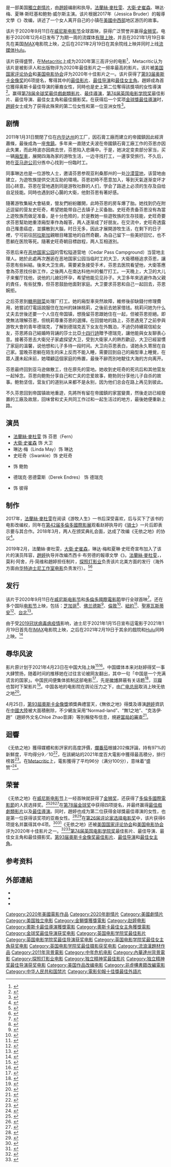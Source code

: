 {{noteTA
|G1=Show
|G2=Movie
|1= 游牧
|2= zh-cn:骑士; zh-hk:再生騎士; zh-tw:重生騎士;
}}
{{Infobox film
| name = 无依之地
| original_name = ''Nomadland''
| image = Nomadland.jpg
| alt = 
| caption = 
| director = [[趙婷|趙婷]]
| producer = {{Plainlist|
* [[法蘭絲·麥杜雯|法蘭絲·麥杜雯]]
* {{le|彼得·斯皮尔斯|Peter Spears}}
* 莫利·阿舍
* 丹·简维
* 趙婷
}}
| screenplay = 趙婷
| based_on = {{based on|{{le|游牧人生 (書籍)|Nomadland (book)|游牧人生}}|杰西卡·布劳德}}
| starring = {{Plainlist|
* 法蘭絲·麥杜雯
* [[大衛·史崔森|大衛·史崔森]]
* 琳达·梅
* 夏琳·斯旺基
* 鲍勃·威尔斯
}}
| music = [[鲁多维科·伊諾第|鲁多维科·伊諾第]]
| cinematography = {{tsl|fr|Joshua James Richards|乔舒亚·詹姆斯·理查德斯}}
| editing = 趙婷
| production_companies = {{Plainlist|
* Highwayman Films
* Hear/Say Productions
* Cor Cordium Productions
}}
| distributor = [[華特迪士尼工作室電影|華特迪士尼工作室電影]]（院線）<br>[[Hulu|Hulu]] (美國，串流媒體）<br>{{link-en|迪士尼平台發行|Disney Platform Distribution}} (海外，串流媒體）
| released = 2020年9月11日（[[第77屆威尼斯影展|威尼斯電影節]]）<br>2020年11月9日（[[台北金馬影展|台北金馬影展]]）<br>2021年1月19日（美國[[IMAX|IMAX]]電影院）<br>2021年2月19日（美國院線和[[Hulu|Hulu]]）<br>2021年3月18日（新加坡）<br>2021年3月19日（台灣）<br>2021年3月26日（日本）<br>2021年4月1日（香港）<br>2021年4月9日（加拿大、[[迪士尼+|迪士尼+]]星空）<br>2021年4月30日（所有迪士尼+星空覆蓋地區）
| runtime = 108分钟<ref>{{cite web|url=https://www.labiennale.org/en/cinema/2020/venezia-77-competition/nomadland|title=Nomadland|website=[[威尼斯电影节|威尼斯电影节]]|accessdate=2020-07-28|archive-date=2020-07-28|archive-url=https://web.archive.org/web/20200728103951/https://www.labiennale.org/en/cinema/2020/venezia-77-competition/nomadland|dead-url=no}}</ref>
| country = {{USA}}
| language = 英文
| budget = 
| gross = 
| cn_name = 无依之地
| hk_name = 浪跡天地
| tw_name = <nowiki>游牧人生</nowiki>
| sg_name = <nowiki>游牧人生</nowiki>
}}

{{作品名稱|name=''Nomadland''|hk=浪跡天地|tw=<nowiki>游牧人生</nowiki>|cn=无依之地|equiv-sg=tw}}是一部美国[[獨立電影|獨立]][[劇情片|劇情片]]，由[[趙婷_(導演)|趙婷]]编剧和执导。[[法蘭絲·麥杜雯|法蘭絲·麥杜雯]]、[[大衛·史崔森|大衛·史崔森]]、琳达·梅、夏琳·斯旺基和鲍勃·威尔斯主演。该片根据2017年{{link-en|杰西卡·布劳德|Jessica Bruder}}（Jessica Bruder）的報導文學《{{le|游牧人生 (書籍)|Nomadland (book)|游牧人生}}》改编，讲述了一个女人离开自己的小镇在[[美國中西部|美國中西部]]地区游历的故事。

该片于2020年9月11日在[[第77屆威尼斯影展|威尼斯电影节]]全球首映，获得广泛赞誉并赢得[[金狮奖|金狮奖]]。电影于2020年12月4日发布了为期一周的流媒体[[有限上映|有限上映]]，并且在2021年1月19日率先在美国[[IMAX|IMAX]]电影院上映，之后在2021年2月19日在其余院线上映并同时上线[[流媒体|流媒体]][[Hulu|Hulu]]。

该片获得盛赞，在[[Metacritic|Metacritic]]上成为2020年第三高评分的电影<ref>{{Cite web|title=Best Movies for 2020|url=https://www.metacritic.com/browse/movies/score/metascore/year/filtered?year_selected=2020|access-date=2021-02-18|publisher=[[Metacritic|Metacritic]]|archive-date=2020-09-01|archive-url=https://web.archive.org/web/20200901093911/https://www.metacritic.com/browse/movies/score/metascore/year/filtered?year_selected=2020|dead-url=no}}</ref>，Metacritic认为该片是被影评人和出版物评为2020年最佳影片之一频率最高的影片。该片被[[國家評論協會|美国国家评论协会]]和[[美国电影协会|美国电影协会]]评为2020年十佳影片之一。该片获得了[[第93届奥斯卡金像奖|第93届奥斯卡金像奖]]的6项提名，奪得其中的[[奥斯卡最佳影片奖|最佳影片]]、[[奥斯卡最佳导演奖|最佳导演]]和[[奥斯卡最佳女主角奖|最佳女主角]]。趙婷成為首位獲得奥斯卡最佳导演的華裔女性，同時也是史上第二位奪得該獎項的女性導演<ref name="New York Times">{{cite news|date=April 26, 2021|title=赵婷再创历史，获奥斯卡最佳导演奖|work=[[New_York_Times|New York Times]]|url=https://cn.nytimes.com/culture/20210426/oscars-chloe-zhao-nomadland-best-director/|access-date=April 26, 2021|archive-date=2021-12-22|archive-url=https://web.archive.org/web/20211222040314/https://cn.nytimes.com/culture/20210426/oscars-chloe-zhao-nomadland-best-director/|dead-url=no}}</ref>。赢得[[第78届金球奖|第78届金球奖]][[金球獎最佳戲劇類影片|最佳戲劇類影片]]、[[金球獎最佳導演|最佳導演]]，[[第74届英国电影学院奖|第74届英国电影学院奖]]最佳影片、最佳导演、最佳女主角和最佳摄影奖。在获得后一个奖项[[金球獎最佳導演|金球獎最佳導演]]时，[[趙婷_(導演)|趙婷]]女士成为了获得此殊荣的第二位女性和第一位亚洲女性<ref name="BBC News">{{cite news|date=March 1, 2021|title=Golden Globes: 'Tears' as Chloe Zhao becomes first Asian woman to win best director|work=[[BBC_News|BBC News]]|url=https://www.bbc.com/news/world-asia-56235404|access-date=March 1, 2021|archive-date=March 3, 2021|archive-url=https://web.archive.org/web/20210303042046/https://www.bbc.com/news/world-asia-56235404}}</ref>。

== 剧情 ==
2011年1月31日{{le|美国石膏公司|USG Corporation}}關閉了位在[[内华达州|内华达州]]{{le|帝国镇 (内华达州)|Empire, Nevada|帝国镇}}的工厂，因石膏工廠而建立的帝國鎮因此經濟蕭條，最後成為一座[[鬼鎮|鬼鎮]]。多年来一直随丈夫波在帝國鎮石膏工廠工作的芬恩亦因此失業，而此時波亦因病去世，芬恩陷入悲痛中。于是，她决定变卖部分家当，买一辆[[廂型車|廂型車]]，展開四海為家的游牧生活，一边寻找打工，一邊享受旅行。不久后，她在[[亚马逊公司|亚马逊公司]]分拣中心找到一份臨时工。

同事琳达也是一位游牧人士，邀请芬恩参观亚利桑那州的一处[[水晶镇_(亚利桑那州)|沙漠营地]]，该营地由{{le|鲍勃·威尔斯 (车旅人)|Bob Wells (vandweller)|鲍勃·威尔斯}}建立，为遊牧族提供交流互助的環境。芬恩初時不愿意加入，等到天氣逐渐变坏才回心转意。芬恩在营地遇到同是游牧社群的人们，学会了路途上必须的生存及自给自足技能。同時也遇到好心腸的大衛，他對芬恩有著好感。

隨著游牧集結大會結束，營友們紛紛離開，此時芬恩的房车爆了胎。她找到仍在附近逗留的营友史旺奇，希望她能带自己去镇子上买备胎。史旺奇责备芬恩没有為當上遊牧族而做足准备，是十分危險的，於是教她一些遊牧族的生存技能，史旺奇要求芬恩幫助她重漆廂型車作為報答，两人逐渐成了好朋友。在交流中，史旺奇透露自己罹患癌症，並擴散到大腦，时日无多，因此才展開游牧生活，在剩下的日子裡，宁可前往[[阿拉斯加|阿拉斯加]]親眼目睹當地的自然奇觀，為自己留下一些美好回忆，也不愿躺在医院等死。隨著史旺奇朝目標啟程，两人互相道別。

芬恩后来在[[恶地国家公园|恶地国家公园]]的雪松隘道营地（Cedar Pass Campground）当营地主理人。她於此處再次邂逅在恶地国家公园当临时工的大卫，大衛積極追求芬恩，讓芬恩有些糾結。後來大卫生病，需要紧急接受手术，芬恩去医院看望他，大衛答應會為芬恩找份新工作，之後两人在南达科他州的{{le|沃尔药|Wall Drug}}餐厅打工。一天晚上，大卫的大儿子来餐厅找他，说他的儿媳妇怀孕，希望他能见见孙子。大卫多年來逃避作為父親的責任，有些犹豫，但芬恩鼓励他面對家庭。大卫要求芬恩和自己一起回去，芬恩婉拒。

之后芬恩到[[糖用甜菜|糖用甜菜]]处理厂打工。她的廂型車突然故障，維修後卻缺錢付修理費用，她嘗試打電話說服住在加州的妹妹桃莉，之後前去她家借钱。桃莉问她为什么丈夫去世後还要一个人住在帝国镇，想挽留芬恩跟她住在一起，但被芬恩拒絕。即使無法理解芬恩，但桃莉尊重芬恩的選擇。在回營地的路上，芬恩遇見了之前參與游牧大會的青年德瑞克，了解到德瑞克丟下女友在外飄泊，不過仍持續寫信給女友，芬恩將自己結婚時背誦的莎士比亞[[十四行詩|十四行詩]]贈予德瑞克，讓他能與女友聊表心意。接著芬恩去大衛兒子家處探望大卫，受到大衛家人的熱烈歡迎，大卫已經習慣了家庭的溫馨，说他想和儿子多待一段时间。大卫向芬恩表白，请她永久寄居在自己家。當晚芬恩躺在陌生的床上反而不能入睡，需要回到自己的廂型車上睡覺，在眾人還未起床前，她環顧這個家庭的佈置，最後不辭而別地駛往大海的方向离开。

芬恩最终回到亚马逊做散工，住在原先的营地。她收到史旺奇的死讯后和其他营友一起悼念。芬恩向鲍勃分享自己和亡夫的恋爱故事，鲍勃则分享他儿子自杀的故事。鲍勃坚信，营友们的道别从来都不是永别，因为他们总会在路上再见到彼此。

不久芬恩回到帝国镇故地重遊，先將所有留在帝國鎮的家當變賣，然後走訪已經廢置的工廠及故居，回味曾和丈夫共同工作过和一起生活过的地方，最後她便重新上路。

== 演员 ==
* [[法蘭絲·麥杜雯|法蘭絲·麥杜雯]] 饰 芬恩（Fern）
* [[大衛·史崔森|大衛·史崔森]] 饰 大卫
* 琳达·梅（Linda May）饰 琳达
* 史旺奇（Swankie）饰 史旺奇
* {{tsl|en|Bob Wells (vandweller)|鲍勃·威尔斯}} 饰 鲍勃
* 德瑞克·恩德雷斯（Derek Endres） 饰 德瑞克
*{{tsl|en|Peter Spears|彼得·斯皮尔斯}} 饰 彼得

== 制作 ==
2017年，[[法蘭絲·麥杜雯|法蘭絲·麥杜雯]]在阅读《游牧人生》一书后深受喜欢，后与{{le|彼得·斯皮尔斯|Peter Spears}}买下了该书的电影改编权，同年在[[2017年多倫多國際影展|第42届多倫多國際影展]]观看赵婷执导的《[[骑士_(电影)|骑士]]》一片后即表示要与其合作。2018年3月，两人在{{le|第33届独立精神奖|33rd Independent Spirit Awards}}颁奖典礼会面，达成了改编《无依之地》的协议<ref>{{cite web|url= https://www.goldderby.com/article/2020/chloe-zhao-nomadland-interview/|title= Frances McDormand is the reason that Chloe Zhao made ‘Nomadland’|website= Gold Derby|first= Susan|last= King|date= 2020-12-31|access-date= 2021-01-20|archive-date= 2021-01-04|archive-url= https://web.archive.org/web/20210104195537/https://www.goldderby.com/article/2020/chloe-zhao-nomadland-interview/|dead-url= no}}</ref>。

2019年2月，法蘭絲·麥杜雯，[[大衛·史崔森|大衛·史崔森]]，琳达·梅和夏琳·史旺奇宣布加入了该片的演员阵容，[[趙婷_(導演)|趙婷]]执导并改编杰西卡·布劳德的報導文學《{{le|游牧人生 (報導文學)|Nomadland (book)|游牧人生}}》。[[法蘭絲·麥杜雯|法蘭絲·麥杜雯]]，{{le|彼得·斯皮尔斯|Peter Spears}}，莫利·阿舍，丹·简维和趙婷担任制片，[[探照灯影业|探照灯影业]]负责该片北美方面的发行（海外方面由[[华特迪士尼工作室电影|华特迪士尼工作室电影]]负责发行）。<ref>{{cite web|url=https://deadline.com/2019/02/chloe-zhao-nomadland-frances-mcdormand-fox-searchlight-acquisition-1202555791/|title=Chloé Zhao’s ‘Nomadland’ Starring Frances McDormand Lands At Fox Searchlight|website=[[Deadline_Hollywood|Deadline Hollywood]]|first=Amanda|last=N'Duka|date=2019-02-12|accessdate=2019-02-12|archive-date=2019-08-26|archive-url=https://web.archive.org/web/20190826154815/https://deadline.com/2019/02/chloe-zhao-nomadland-frances-mcdormand-fox-searchlight-acquisition-1202555791/|dead-url=no}}</ref><ref>{{Cite web|url=http://www.foxsearchlight.com/post/4321/fox-searchlight-pictures-acquires-worldwide-rights-to-chloe-zhaos-nomadland-with-frances-mcdormand/|title=FOX SEARCHLIGHT PICTURES ACQUIRES WORLDWIDE RIGHTS TO CHLOÉ ZHAO’S “NOMADLAND” WITH FRANCES MCDORMAND|website=Fox Searchlight|access-date=2019-02-15|archive-date=2020-09-03|archive-url=https://web.archive.org/web/20200903081302/https://www.searchlightpictures.com/post/4321/fox-searchlight-pictures-acquires-worldwide-rights-to-chloe-zhaos-nomadland-with-frances-mcdormand/|dead-url=no}}</ref>

== 发行 ==
该片于2020年9月11日在[[威尼斯电影节|威尼斯电影节]]和[[多倫多國際電影節|多倫多國際電影節]]举行全球首映<ref>{{cite web|url=https://variety.com/2020/film/global/chloe-zhao-nomadland-playing-venice-toronto-new-york-1234717009/|title=Chloe Zhao’s ‘Nomadland’ to Play Venice, Toronto, New York Under Fest Alliance|website=Variety|first=Manori|last=Ravindran|date=2020-07-27|accessdate=2020-07-27|archive-date=2020-08-26|archive-url=https://web.archive.org/web/20200826184344/https://variety.com/2020/film/global/chloe-zhao-nomadland-playing-venice-toronto-new-york-1234717009/|dead-url=no}}</ref>。还在多个国际[[电影节|电影节]]上映，包括：[[芝加哥影展|芝加哥]]<ref>{{Cite web|title=Closing Night Drive-in Screening: Nomadland|url=https://www.chicagofilmfestival.com/event/drive-in-screening-nomadland/|access-date=2020-09-29|website=Cinema Chicago|language=en|archive-date=2021-01-08|archive-url=https://web.archive.org/web/20210108071101/https://www.chicagofilmfestival.com/event/drive-in-screening-nomadland/|dead-url=no}}</ref>、[[佛兰德斯国际电影节|佛兰德斯]]<ref>{{Cite web|title=Nomadland|url=https://www.filmfestival.be/en/festival/programme/nomadland/20-2474|access-date=2020-09-29|website=Film Fest Gent|archive-date=2020-09-30|archive-url=https://web.archive.org/web/20200930225106/https://www.filmfestival.be/en/festival/programme/nomadland/20-2474|dead-url=no}}</ref>、[[倫敦影展|倫敦]]<ref>{{Cite web|title=Nomadland|url=https://www.bfi.org.uk/london-film-festival/screenings/nomadland|access-date=2020-09-29|website=BFI|language=en|archive-date=2020-09-27|archive-url=https://web.archive.org/web/20200927175413/https://www.bfi.org.uk/london-film-festival/screenings/nomadland|dead-url=no}}</ref>、[[紐約影展|紐約]]<ref>{{cite web|title=Chloé Zhao’s Nomadland is the Centerpiece Selection of the 58th New York Film Festival|url=https://www.filmlinc.org/nyff2020/daily/chloe-zhaos-nomadland-is-the-centerpiece-selection-of-the-58th-new-york-film-festival/|access-date=2020-07-27|website=[[紐約影展|紐約影展]]|archive-date=2020-07-27|archive-url=https://web.archive.org/web/20200727223913/https://www.filmlinc.org/nyff2020/daily/chloe-zhaos-nomadland-is-the-centerpiece-selection-of-the-58th-new-york-film-festival/|dead-url=no}}</ref>、[[聖塞瓦斯蒂安國際電影節|聖塞瓦斯蒂安]]<ref>{{Cite web|title=San Sebastian Film Festival|url=https://www.sansebastianfestival.com:443/2020/sections_and_films/7/682947/in|access-date=2020-09-29|website=sansebastianfestival|archive-date=2021-01-08|archive-url=https://web.archive.org/web/20210108192759/https://www.sansebastianfestival.com/2020/sections_and_films/7/682947/in|dead-url=no}}</ref>、[[金馬國際影展|台北]]<ref>{{Cite web|title=Nomadland|url=https://www.goldenhorse.org.tw/film/programme/films/detail/2831?r=en&search_year=2020&search_category=FF|access-date=2020-10-24|website=Taipei Holden Horse Film Festival|language=en|archive-date=2020-10-27|archive-url=https://web.archive.org/web/20201027144145/https://www.goldenhorse.org.tw/film/programme/films/detail/2831?r=en&search_year=2020&search_category=FF|dead-url=no}}</ref>。

由于受[[2019冠状病毒病疫情|2019冠状病毒病疫情]]影响，迪士尼于2021年1月15日宣布這電影于2021年1月19日首先在[[IMAX|IMAX]]电影院上映，之后在2021年2月19日于其余的戲院和[[Hulu|Hulu]]同時上映。<ref>{{cite web|title=‘Nomadland’ to Be Released on Hulu and in Theaters February 19|url=https://www.indiewire.com/2021/01/nomadland-theaters-hulu-february-19-1234609448/|first=Ryan|last=Lattanzio|website=IndieWire|date=2021-01-14|access-date=2021-01-15|archive-date=2021-01-15|archive-url=https://web.archive.org/web/20210115001313/https://www.indiewire.com/2021/01/nomadland-theaters-hulu-february-19-1234609448/|dead-url=no}}</ref>

== 辱华风波 ==
{{see also|趙婷#中國審查}}
影片原计划于2021年4月23日在中国大陆上映<ref>{{cite web |title=赵婷 《无依之地》4月23日上映 |url=http://paper.zbnews.net/zbwb/pc/content/202103/03/content_16471.html |website=淄博晚报 |accessdate=2022-02-18 |date=2021-03-03 |archive-date=2022-02-18 |archive-url=https://web.archive.org/web/20220218135712/http://paper.zbnews.net/zbwb/pc/content/202103/03/content_16471.html }}</ref><ref>{{cite web |title=《无依之地》定档4月国内上映 |url=http://cq.china.com.cn/2021-02/24/content_41475581.html |website=中国网-华龙网 |accessdate=2022-02-18 |archive-date=2022-06-11 |archive-url=https://web.archive.org/web/20220611153945/http://cq.china.com.cn/2021-02/24/content_41475581.html }}</ref>。中国媒体本来对赵婷得奖一事大肆赞扬，随着时间的推移她在过往言论被网友翻出，其中一句「中国是一个充满谎言的国家」。中国民间便集体抵制这部电影<ref>{{cite web |title=【從中國之光到辱華】一句「中國是充斥謊言的國家」　金球獎最佳女導演趙婷幾確定被封殺 |url=https://www.upmedia.mg/news_info.php?Type=196&SerialNo=107955 |publisher=[[上報|上報]] |date=2021-03-07 |accessdate=2022-02-22 |archive-date=2022-06-10 |archive-url=https://web.archive.org/web/20220610132913/https://www.upmedia.mg/news_info.php?Type=196&SerialNo=107955 }}</ref>，先是[[微博|微博]]屏蔽有关话题<ref>{{cite web |last1=Davis |first1=Rebecca |title=Chloe Zhao’s ‘Nomadland’ Censored by China After Nationalist Backlash |url=https://variety.com/2021/film/news/chloe-zhao-nomadland-china-censorship-1234922882/ |website=Variety |accessdate=2021-03-06 |date=2021-03-05 |archive-date=2021-03-20 |archive-url=https://web.archive.org/web/20210320213231/https://variety.com/2021/film/news/chloe-zhao-nomadland-china-censorship-1234922882/ |dead-url=no }}</ref>，[[豆瓣|豆瓣]]也暂时下架影片<ref>{{Cite web|title=无依之地|url=https://search.douban.com/movie/subject_search?search_text=%E6%97%A0%E4%BE%9D%E4%B9%8B%E5%9C%B0&cat=1001|access-date=2021-09-27|work=豆瓣电影|archive-url=https://archive.today/20210927151742/https://search.douban.com/movie/subject_search?search_text=%E6%97%A0%E4%BE%9D%E4%B9%8B%E5%9C%B0&cat=1001|archive-date=2021-09-27}}</ref>。中国各地的电影院在舆论压力之下，由[[广电总局|广电总局]]取消上映无依之地<ref>{{cite web |title=怎么看待赵婷的无依之地被下架？赵婷到底做了什么？ |url=http://www.shangc.net/article/2021/0502/1777058.html |publisher=尚之潮 |date=2021-05-02 |accessdate=2022-02-22 |archive-date=2022-02-22 |archive-url=https://web.archive.org/web/20220222203831/http://www.shangc.net/article/2021/0502/1777058.html }}</ref>。

4月25日，[[第93屆奧斯卡金像獎|第93屆奧斯卡金像獎]]頒獎典禮當天，《無依之地》得獎及導演[[趙婷|趙婷]]資訊在[[中國大陸|中國大陸]]被大面積刪除，不少網友采用“Normad-land”、“無1之地”、“克洛伊·趙”（趙婷外文名Chloé Zhao音譯）等別稱發布信息，規避[[中华人民共和国审查制度|當局的審查]]<ref>{{cite web |title=「有靠之天」那個女孩到底是誰？趙婷《游牧人生》奪奧斯卡中國大陸靜悄悄！ |url=https://tw.news.yahoo.com/%E3%80%8C%E6%9C%89%E9%9D%A0%E4%B9%8B%E5%A4%A9%E3%80%8D%E9%82%A3%E5%80%8B%E5%A5%B3%E5%AD%A9%E5%88%B0%E5%BA%95%E6%98%AF%E8%AA%B0%EF%BC%9F%E8%B6%99%E5%A9%B7%E3%80%8A%E6%B8%B8%E7%89%A7%E4%BA%BA%E7%94%9F%E3%80%8B%E5%A5%AA%E5%A5%A7%E6%96%AF%E5%8D%A1%E4%B8%AD%E5%9C%8B%E5%A4%A7%E9%99%B8%E9%9D%9C%E6%82%84%E6%82%84%EF%BC%81-093225126.html |website=Yahoo奇摩新聞 |accessdate=2021-04-26 |date=2021-04-26 |archive-date=2021-04-29 |archive-url=https://web.archive.org/web/20210429200635/https://tw.news.yahoo.com/%E3%80%8C%E6%9C%89%E9%9D%A0%E4%B9%8B%E5%A4%A9%E3%80%8D%E9%82%A3%E5%80%8B%E5%A5%B3%E5%AD%A9%E5%88%B0%E5%BA%95%E6%98%AF%E8%AA%B0%EF%BC%9F%E8%B6%99%E5%A9%B7%E3%80%8A%E6%B8%B8%E7%89%A7%E4%BA%BA%E7%94%9F%E3%80%8B%E5%A5%AA%E5%A5%A7%E6%96%AF%E5%8D%A1%E4%B8%AD%E5%9C%8B%E5%A4%A7%E9%99%B8%E9%9D%9C%E6%82%84%E6%82%84%EF%BC%81-093225126.html |dead-url=no }}</ref>。

== 迴響 ==
《无依之地》獲得媒體和影評家的高度評價，[[爛番茄|爛番茄]]根據202條評論，持有97%的新鮮度，平均得分9／10<ref name=RT>{{Cite web |url= https://www.rottentomatoes.com/m/nomadland |title= Nomadland (2020) |website= [[爛番茄|爛番茄]] |accessdate= 2021-01-01 |archive-date= 2021-01-06 |archive-url= https://web.archive.org/web/20210106204601/https://www.rottentomatoes.com/m/nomadland |dead-url= no }}</ref>，在該網站的2021年度百大電影中獲得最高積分，排行榜首<ref>{{cite web|url=https://www.rottentomatoes.com/top/bestofrt?year=2021|title=TOP 100 MOVIES OF 2021|website=[[爛番茄|爛番茄]]|accessdate=2022-05-04|archive-date=2022-06-13|archive-url=https://web.archive.org/web/20220613185318/https://www.rottentomatoes.com/top/bestofrt?year=2021|dead-url=no}}</ref>。在[[Metacritic|Metacritic]]上，電影獲得了平均96分（满分100分），意味着“盛赞”<ref>{{cite web |url=https://www.metacritic.com/movie/nomadland |title=Nomadland Reviews |website=[[Metacritic|Metacritic]] |accessdate=2020-12-26 |archive-date=2020-12-16 |archive-url=https://web.archive.org/web/20201216001815/https://www.metacritic.com/movie/nomadland |dead-url=no }}</ref>。

== 荣誉 ==
{{main|无依之地获奖与提名列表}}
《无依之地》在[[第77屆威尼斯影展|威尼斯电影节]]上一经首映就获得了[[金狮奖|金狮奖]]，还获得了[[多倫多國際電影節|多倫多國際電影節]]的人民选择奖。<ref>{{cite news|last=Pond|first=Steve|title=‘Nomadland’ Wins Golden Lion Award at Venice Film Festival|url=https://www.thewrap.com/nomadland-wins-golden-lion-award-at-venice-film-festival/#|access-date=2020-09-12|work=[[TheWrap|TheWrap]]|date=2020-09-12|archive-date=2020-09-12|archive-url=https://web.archive.org/web/20200912224552/https://www.thewrap.com/nomadland-wins-golden-lion-award-at-venice-film-festival/|10=|dead-url=no}}</ref><ref>{{cite web|title=Collateral Awards of the 77th Venice Film Festival|url=https://www.labiennale.org/en/news/collateral-awards-77th-venice-film-festival|publisher=[[La_Biennale_di_Venezia|La Biennale di Venezia]]|website=labiennale.org|date=2020-09-11|access-date=2020-09-13|archive-date=2020-09-12|archive-url=https://web.archive.org/web/20200912172412/https://www.labiennale.org/en/news/collateral-awards-77th-venice-film-festival|9=|dead-url=no}}</ref><ref>{{cite news|last=Tangcay|first=Jazz|title=Chloé Zhao’s ‘Nomadland’ Wins People’s Choice Award at Toronto Film Festival|url=https://variety.com/2020/film/news/nomadland-toronto-film-festival-peoples-choice-award-1234776421/|access-date=2020-09-20|work=[[Variety_(magazine)|Variety]]|date=2020-09-20|archive-date=2020-09-20|archive-url=https://web.archive.org/web/20200920213859/https://variety.com/2020/film/news/nomadland-toronto-film-festival-peoples-choice-award-1234776421/|10=|dead-url=no}}</ref>在[[第78届金球奖|第78届金球奖]]中获得四项提名，并最终赢得[[金球獎最佳戲劇類影片|最佳戲劇類影片]]以及[[金球獎最佳導演|最佳導演]]。同时，趙婷也成为第二位获得金球獎最佳導演的女性，也是第一位获得该奖项的亚裔女性。<ref>{{cite news|date=2021-03-01|title=Golden Globes: 'Tears' as Chloe Zhao becomes first Asian woman to win best director|work=[[BBC_News|BBC News]]|url=https://www.bbc.com/news/world-asia-56235404|access-date=2021-03-01|archive-date=2021-03-03|archive-url=https://web.archive.org/web/20210303042046/https://www.bbc.com/news/world-asia-56235404|8=|dead-url=no}}</ref><ref>{{cite web|last=Oganesyan|first=Natalie|last2=Moreau|first2=Jordan|title=Golden Globes 2021: The Complete Nominations List|url=https://variety.com/2021/film/news/2021-golden-globes-nominations-list-nominees-1234896457/|access-date=2021-02-09|website=[[Variety_(magazine)|Variety]]|date=2021-02-03|archive-date=2021-02-03|archive-url=https://web.archive.org/web/20210203182501/https://variety.com/2021/film/news/2021-golden-globes-nominations-list-nominees-1234896457/|12=|dead-url=no}}</ref>在[[第26届评论家选择电影奖|第26届评论家选择电影奖]]中，该片获得6项提名并赢得其中4项。<ref>{{cite web|url=http://criticschoice.com/2021/02/film-nominations-announced-for-the-26th-annual-critics-choice-awards/|title=Film nominees for the 26th annual Critics Choice Awards have been announced|date=2021-02-08|website=[[Critics_Choice_Awards|Critics Choice Awards]]|access-date=2021-02-08|archive-date=2021-02-08|archive-url=https://web.archive.org/web/20210208205512/http://criticschoice.com/2021/02/film-nominations-announced-for-the-26th-annual-critics-choice-awards/|8=|dead-url=no}}</ref><ref>{{cite web|last=Warren|first=Matt|title=2021 Film Independent Spirit Award Nominations Announced!|url=https://www.filmindependent.org/blog/2021-film-independent-spirit-award-nominations-announced/|website=[[Film_Independent_Spirit_Awards|Film Independent Spirit Awards]]|access-date=2021-02-05|date=2021-01-26|archive-date=2021-01-26|archive-url=https://web.archive.org/web/20210126162015/https://www.filmindependent.org/blog/2021-film-independent-spirit-award-nominations-announced/|10=|dead-url=no}}</ref>《无依之地》还被[[國家評論協會|美国国家评论协会]]和[[美国电影协会|美国电影协会]]评为2020年十佳影片之一。<ref>{{cite news|last=Hipes|first=Patrick|url=https://deadline.com/2021/01/national-board-of-review-2020-winners-list-da-five-bloods-1234680677/|title=Spike Lee's 'Da 5 Bloods' Named Best Film Of 2020 By National Board Of Review|website=[[Deadline_Hollywood|Deadline Hollywood]]|date=2021-01-26|access-date=2021-01-26|archive-date=2021-01-26|archive-url=https://web.archive.org/web/20210126214212/https://deadline.com/2021/01/national-board-of-review-2020-winners-list-da-five-bloods-1234680677/|10=|dead-url=no}}</ref><ref>{{cite web|last=Thompson|first=Anne|url=https://www.indiewire.com/2021/01/afi-top-10-2020-film-tv-1234611539/|title=AFI's Top Films and TV of 2020 Include "Nomadland" and "Bridgerton," Plus Special Award for "Hamilton"|access-date=2021-01-26|date=2021-01-25|work=[[IndieWire|IndieWire]]|archive-date=2021-01-26|archive-url=https://web.archive.org/web/20210126161808/https://www.indiewire.com/2021/01/afi-top-10-2020-film-tv-1234611539/|10=|dead-url=no}}</ref>[[第74届英国电影学院奖|第74届英国电影学院奖]]最佳影片、最佳导演、最佳女主角和最佳摄影奖。[[第93届奥斯卡金像奖|第93届奥斯卡金像奖]][[奥斯卡最佳影片奖|最佳影片]]、[[奥斯卡最佳导演奖|最佳导演]]和[[奥斯卡最佳女主角奖|最佳女主角]]。

== 参考资料 ==
{{Reflist|2}}

== 外部連結 ==
* {{IMDb title}}
* {{Rotten Tomatoes}}
* {{Douban}}

{{赵婷}}
{{Navboxes
|title = [[无依之地获奖与提名列表|《无依之地》所獲榮譽]]
|list =
{{奥斯卡最佳影片奖}}
{{金獅獎得獎作品}}
{{金球獎最佳劇情片}}
{{衛星獎最佳電影}}
{{國家影評人協會獎最佳影片}}
{{評論家選擇電影獎最佳影片}}
{{英国电影学院奖最佳影片}}
{{独立精神奖最佳影片}}
{{電影旬報十佳獎最佳外語片}}
}}

{{DEFAULTSORT:Nomadland}}
[[Category:2020年美國電影作品|Category:2020年美國電影作品]]
[[Category:2020年剧情片|Category:2020年剧情片]]
[[Category:美國劇情片|Category:美國劇情片]]
[[Category:美国独立电影|Category:美国独立电影]]
[[Category:金獅獎獲獎電影|Category:金獅獎獲獎電影]]
[[Category:赵婷电影|Category:赵婷电影]]
[[Category:奧斯卡最佳導演獲獎電影|Category:奧斯卡最佳導演獲獎電影]]
[[Category:奧斯卡最佳女主角獲獎電影|Category:奧斯卡最佳女主角獲獎電影]]
[[Category:金球奖最佳导演获奖电影|Category:金球奖最佳导演获奖电影]]
[[Category:英国电影学院奖最佳影片|Category:英国电影学院奖最佳影片]]
[[Category:英国电影学院奖最佳导演获奖电影|Category:英国电影学院奖最佳导演获奖电影]]
[[Category:英国电影学院奖最佳女主角获奖电影|Category:英国电影学院奖最佳女主角获奖电影]]
[[Category:英国电影学院奖最佳摄影获奖电影|Category:英国电影学院奖最佳摄影获奖电影]]
[[Category:流浪漢題材作品|Category:流浪漢題材作品]]
[[Category:2011年背景電影|Category:2011年背景電影]]
[[Category:中年危机电影|Category:中年危机电影]]
[[Category:內華達州背景電影|Category:內華達州背景電影]]
[[Category:探照灯影业电影|Category:探照灯影业电影]]
[[Category:独立精神奖最佳影片|Category:独立精神奖最佳影片]]
[[Category:独立精神奖最佳导演获奖电影|Category:独立精神奖最佳导演获奖电影]]
[[Category:美国作品改编电影|Category:美国作品改编电影]]
[[Category:非虛構書籍改編電影|Category:非虛構書籍改編電影]]
[[Category:中华人民共和国禁片|Category:中华人民共和国禁片]]
[[Category:電影旬報十佳獎最佳外語片|Category:電影旬報十佳獎最佳外語片]]